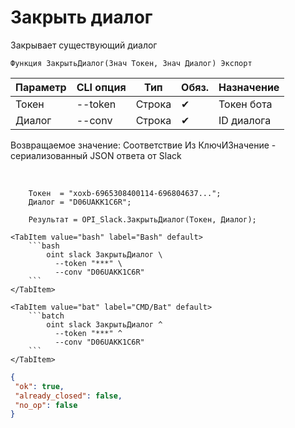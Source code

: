 ﻿---
sidebar_position: 2
description: Закрыть диалог и другие функции для работы с Slack в Открытом пакете интеграций - бесплатной open-source библиотеке интеграций для 1С:Предприятие 8, OneScript и CLI
keywords: [1C, 1С, 1С:Предприятие, 1С:Предприятие 8.3, API, Интеграция, Сервисы, Обмен, OneScript, CLI, Slack]
---


# Закрыть диалог
 Закрывает существующий диалог



`Функция ЗакрытьДиалог(Знач Токен, Знач Диалог) Экспорт`

  | Параметр | CLI опция | Тип | Обяз. | Назначение |
  |-|-|-|-|-|
  | Токен | --token | Строка | &#x2714; | Токен бота |
  | Диалог | --conv | Строка | &#x2714; | ID диалога |

  
  Возвращаемое значение:   Соответствие Из КлючИЗначение - сериализованный JSON ответа от Slack

<br/>



```bsl title="Пример использования для 1С:Предприятие/OneScript"
    Токен  = "xoxb-6965308400114-696804637...";
    Диалог = "D06UAKK1C6R";

    Результат = OPI_Slack.ЗакрытьДиалог(Токен, Диалог);
```
    

 <Tabs>
  
    <TabItem value="bash" label="Bash" default>
        ```bash
            oint slack ЗакрытьДиалог \
              --token "***" \
              --conv "D06UAKK1C6R"
        ```
    </TabItem>
  
    <TabItem value="bat" label="CMD/Bat" default>
        ```batch
            oint slack ЗакрытьДиалог ^
              --token "***" ^
              --conv "D06UAKK1C6R"
        ```
    </TabItem>
</Tabs>


```json title="Результат"
{
 "ok": true,
 "already_closed": false,
 "no_op": false
}
```
